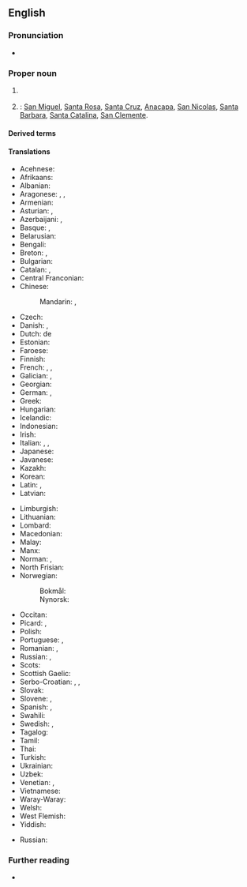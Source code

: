 ==English==

===Pronunciation===
* {{IPA|en|/ˈtʃænəl ˌaɪləndz/}}

===Proper noun===
{{en-proper noun|head=[[Channel]] [[island|Islands]]}}

# {{C|en|Places in the United Kingdom}} {{place|en|A <<group of islands>> of the <<c/Duchy of Normandy>> in the <<channel/English Channel>>: [[Jersey]], [[Guernsey]], [[Alderney]], [[Sark]], [[Herm]], [[Brecqhou]], [[Lihou]], [[Jethou]] and [[Burhou]].}}
# {{place|en|A <<group of islands>> off the coast of <<s/California>>, <<c/USA>>}}: [[San Miguel]], [[Santa Rosa]], [[Santa Cruz]], [[Anacapa]], [[San Nicolas]], [[Santa Barbara]], [[Santa Catalina]], [[San Clemente]].

====Derived terms====
{{col3|en|
|Channel Islander
|Channel
|Channel-Port aux Basques
}}

====Translations====
{{trans-top|group of islands in the English Channel}}
* Acehnese: {{t|ace|Pulo-pulo Channel}}
* Afrikaans: {{t|af|Kanaaleilande}}
* Albanian: {{t|sq|Ishujt e Kanalit}}
* Aragonese: {{t|an|islas Anglonormandas}}, {{t|an|islas d'a Canal}}, {{t|an|islas d'a Canal d'a Manga}}
* Armenian: {{t|hy|Նորմանդյան կղզիներ}}
* Asturian: {{t|ast|islles anglonormandes}}, {{t|ast|islles de la Canal}}
* Azerbaijani: {{t|az|Normand adaları}}, {{t|az|Çannel-Aylends}}
* Basque: {{t|eu|Anglo-normandiar uharteak}}, {{t|eu|Kanaleko uharteak}}
* Belarusian: {{t|be|Нармандскія астравы}}
* Bengali: {{t|bn|চ্যানেল দ্বীপপুঞ্জ}}
* Breton: {{t|br|Inizi Angl-ha-Norman}}, {{t|br|Inizi Mor Breizh}}
* Bulgarian: {{t|bg|Нормандски острови}}
* Catalan: {{t|ca|illes Anglonormandes|f-p}}, {{t|ca|illes del Canal|f-p}}
* Central Franconian: {{t|gmw-cfr|Kanalinsele}}
* Chinese:
*: Mandarin: {{t+|cmn|海峽群島|sc=Hani}}, {{t+|cmn|海峡群岛|tr=Hǎixiá qúndǎo|sc=Hani}}
* Czech: {{t+|cs|Normanské ostrovy}}
* Danish: {{t|da|Kanaløerne|c-p}}, {{t|da|De anglo-normandiske Øer}}
* Dutch: de {{t+|nl|Kanaaleilanden}}
* Estonian: {{t|et|Kanalisaared}}
* Faroese: {{t|fo|Ermarsundsoyggjarnar}}
* Finnish: {{t+|fi|Kanaalisaaret}}
* French: {{t+|fr|îles Anglo-Normandes|f-p}}, {{t|fr|îles de la Manche|f-p}}, {{t|fr|archipel Normand}}
* Galician: {{t|gl|Illas da Canle}}, {{t|gl|Illas Anglo-normandas}}
* Georgian: {{t|ka|ნორმანდიის კუნძულები}}
* German: {{t+|de|Kanalinseln|f-p}}, {{t|de|Normannischen Inseln}}
* Greek: {{t|el|Αγγλονορμανδικές Νήσοι|f-p}}
* Hungarian: {{t|hu|Csatorna-szigetek}}
* Icelandic: {{t|is|Ermarsundseyjar}}
* Indonesian: {{t|id|Kepulauan Channel}}
* Irish: {{t|ga|Oileáin Mhuir nIocht|p}}
* Italian: {{t|it|le [[Isole Normanne]]|f-p}}, {{t|it|le [[Isole del Canale]]|f-p}}, {{t|it|le [[Isole del Canale della Manica]]|f}}
* Japanese: {{t|ja|チャンネル諸島|tr=Channeru shotō|sc=Jpan}}
* Javanese: {{t|jv|Kapuloan Kanal}}
* Kazakh: {{t|kk|Норманд аралдары}}
* Korean: {{t|ko|채널 제도}}
* Latin: {{qualifier|Middle Latin}} {{t|la|Insulae Normannorum}}, {{t|la|Insulae Normannicae}}
* Latvian: {{t|lv|Normandijas salas}}
{{trans-mid}}
* Limburgish: {{t|li|Kenaaleilen}}
* Lithuanian: {{t|lt|Normandijos salos}}
* Lombard: {{t|lmo|Isol del Canal}}
* Macedonian: {{t|mk|Каналски Острови}}
* Malay: {{t|ms|Kepulauan Channel}}
* Manx: {{t|gv|Ellanyn Vooir Eeaght}}
* Norman: {{t|nrf|Îles d'la Manche|f-p}}, {{t|nrf|Îles Aungllo-Normaundes|f-p}}
* North Frisian: {{t|frr|Kanooleilunen}}
* Norwegian:
*: Bokmål: {{t|nb|Kanaløyene|p}}
*: Nynorsk: {{t|nn|Kanaløyane|p}}
* Occitan: {{t|oc|illas Normandas}}
* Picard: {{t|pcd|iles Inglo-Neurmindes}}, {{t|pcd|iles deul Manche}}
* Polish: {{t+|pl|Wyspy Normandzkie}}
* Portuguese: {{t|pt|Ilhas do Canal|f-p}}, {{t|pt|Ilhas Anglo-Normandas}}
* Romanian: {{t|ro|Insulele Canalului}}, {{t|ro|Insulele Anglo-Normande}}
* Russian: {{t|ru|Норма́ндские острова́|m-p}}, {{t|ru|острова́ Ча́ннел|m-p|tr=ostrová Čánnɛl}} {{qualifier|rare}}
* Scots: {{t|sco|Chainel Islands}}
* Scottish Gaelic: {{t|gd|Eileanan a' Chaolais}}
* Serbo-Croatian: {{t|sh|Kanalski otoci}}, {{t|sh|Anglo-normandijski otoci}}, {{t|sh|Normanski otoci}}
* Slovak: {{t|sk|Normanské ostrovy}}
* Slovene: {{t|sl|Kanalski otoki}}, {{t|sl|Prelívski otóki}}
* Spanish: {{t|es|islas del Canal|f-p}}, {{t|es|islas Anglonormandas|f-p}}
* Swahili: {{t|sw|Visiwa vya Mfereji wa Kiingereza}}
* Swedish: {{t|sv|Kanalöarna}}, {{t|sv|Normandiska öarna}}
* Tagalog: {{t|tl|Kapuluang Bangbang}}
* Tamil: {{t|ta|சானெல் தீவுகள்}}
* Thai: {{t|th|หมู่เกาะแชเนิล|tr=h̄mū̀ keāa chæ neil}}
* Turkish: {{t|tr|Manş Adaları}}
* Ukrainian: {{t|uk|Нормандські острови}}
* Uzbek: {{t|uz|Normandiya orollari}}
* Venetian: {{t|vec|Ìzołe del Canałe}}, {{t|vec|ìzołe Normane}}
* Vietnamese: {{t|vi|Quần đảo Eo Biển}}
* Waray-Waray: {{t|war|Kapuropod-an Channel}}
* Welsh: {{t|cy|Ynysoedd y Sianel}}
* West Flemish: {{t|vls|Kanoaleilandn}}
* Yiddish: {{t|yi|קאַנאַל־אינזלען}}
{{trans-bottom}}

{{trans-top|groups of islands off the coast of California}}
* Russian: {{t|ru|острова́ Ча́ннел|m-p|tr=ostrová Čánnɛl}}
{{trans-mid}}
{{trans-bottom}}

===Further reading===
* {{pedia}}